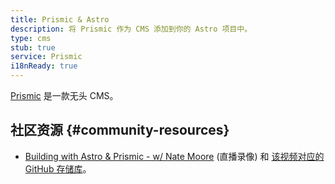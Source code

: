 ```yaml
---
title: Prismic & Astro
description: 将 Prismic 作为 CMS 添加到你的 Astro 项目中。
type: cms
stub: true
service: Prismic
i18nReady: true
---
```


[Prismic](https://prismic.io/) 是一款无头 CMS。

## 社区资源 \{#community-resources\}

- [Building with Astro & Prismic - w/ Nate Moore](https://www.youtube.com/watch?v=qFUfuDSLdxM) (直播录像) 和 [该视频对应的 GitHub 存储库](https://github.com/natemoo-re/miles-of-code)。
